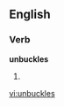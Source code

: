 
==English==

===Verb===
'''unbuckles'''

# {{third-person singular of|[[unbuckle]]}}

[[vi:unbuckles]]
